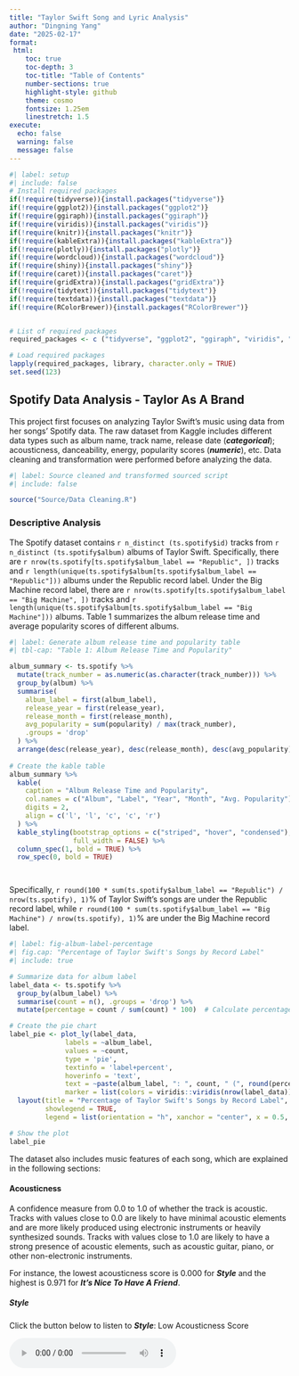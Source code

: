 ```yaml
---
title: "Taylor Swift Song and Lyric Analysis"
author: "Dingning Yang"
date: "2025-02-17"
format: 
 html:
    toc: true
    toc-depth: 3
    toc-title: "Table of Contents"
    number-sections: true
    highlight-style: github
    theme: cosmo
    fontsize: 1.25em
    linestretch: 1.5
execute:
  echo: false
  warning: false
  message: false
---
```


```r
#| label: setup
#| include: false
# Install required packages
if(!require(tidyverse)){install.packages("tidyverse")}
if(!require(ggplot2)){install.packages("ggplot2")}
if(!require(ggiraph)){install.packages("ggiraph")}
if(!require(viridis)){install.packages("viridis")}
if(!require(knitr)){install.packages("knitr")}
if(!require(kableExtra)){install.packages("kableExtra")}
if(!require(plotly)){install.packages("plotly")}
if(!require(wordcloud)){install.packages("wordcloud")}
if(!require(shiny)){install.packages("shiny")}
if(!require(caret)){install.packages("caret")}
if(!require(gridExtra)){install.packages("gridExtra")}
if(!require(tidytext)){install.packages("tidytext")}
if(!require(textdata)){install.packages("textdata")}
if(!require(RColorBrewer)){install.packages("RColorBrewer")}


# List of required packages
required_packages <- c ("tidyverse", "ggplot2", "ggiraph", "viridis", "knitr", "kableExtra", "plotly", "wordcloud", "shiny","caret","gridExtra", "tidytext", "textdata", "RColorBrewer")

# Load required packages
lapply(required_packages, library, character.only = TRUE)
set.seed(123)

```

## Spotify Data Analysis - Taylor As A Brand

This project first focuses on analyzing Taylor Swift's music using data from her songs' Spotify data. The raw dataset from Kaggle includes different data types such as album name, track name, release date (***categorical***); acousticness, danceability, energy, popularity scores (***numeric***), etc. Data cleaning and transformation were performed before analyzing the data.

```r
#| label: Source cleaned and transformed sourced script
#| include: false

source("Source/Data Cleaning.R")

```

### Descriptive Analysis

The Spotify dataset contains `r n_distinct (ts.spotify$id)` tracks from `r n_distinct (ts.spotify$album)` albums of Taylor Swift. Specifically, there are `r nrow(ts.spotify[ts.spotify$album_label == "Republic", ])` tracks and `r length(unique(ts.spotify$album[ts.spotify$album_label == "Republic"]))` albums under the Republic record label. Under the Big Machine record label, there are `r nrow(ts.spotify[ts.spotify$album_label == "Big Machine", ])` tracks and `r length(unique(ts.spotify$album[ts.spotify$album_label == "Big Machine"]))` albums. Table 1 summarizes the album release time and average popularity scores of different albums.

```r
#| label: Generate album release time and popularity table
#| tbl-cap: "Table 1: Album Release Time and Popularity"

album_summary <- ts.spotify %>%
  mutate(track_number = as.numeric(as.character(track_number))) %>% 
  group_by(album) %>%
  summarise(
    album_label = first(album_label),
    release_year = first(release_year),
    release_month = first(release_month),
    avg_popularity = sum(popularity) / max(track_number),
    .groups = 'drop'
  ) %>%
  arrange(desc(release_year), desc(release_month), desc(avg_popularity))
  
# Create the kable table
album_summary %>%
  kable(
    caption = "Album Release Time and Popularity",
    col.names = c("Album", "Label", "Year", "Month", "Avg. Popularity"),
    digits = 2,
    align = c('l', 'l', 'c', 'c', 'r')
  ) %>%
  kable_styling(bootstrap_options = c("striped", "hover", "condensed"),
                full_width = FALSE) %>%
  column_spec(1, bold = TRUE) %>%
  row_spec(0, bold = TRUE)




```

Specifically, `r round(100 * sum(ts.spotify$album_label == "Republic") / nrow(ts.spotify), 1)`% of Taylor Swift's songs are under the Republic record label, while `r round(100 * sum(ts.spotify$album_label == "Big Machine") / nrow(ts.spotify), 1)`% are under the Big Machine record label.

```r
#| label: fig-album-label-percentage
#| fig.cap: "Percentage of Taylor Swift's Songs by Record Label"
#| include: true

# Summarize data for album label
label_data <- ts.spotify %>%
  group_by(album_label) %>%
  summarise(count = n(), .groups = 'drop') %>%
  mutate(percentage = count / sum(count) * 100)  # Calculate percentage

# Create the pie chart
label_pie <- plot_ly(label_data, 
              labels = ~album_label, 
              values = ~count, 
              type = 'pie', 
              textinfo = 'label+percent', 
              hoverinfo = 'text', 
              text = ~paste(album_label, ": ", count, " (", round(percentage, 1), "%)", sep = ""),
              marker = list(colors = viridis::viridis(nrow(label_data)))) %>%
  layout(title = "Percentage of Taylor Swift's Songs by Record Label",
         showlegend = TRUE,
         legend = list(orientation = "h", xanchor = "center", x = 0.5, y = -0.2))

# Show the plot
label_pie

```


The dataset also includes music features of each song, which are explained in the following sections:

#### Acousticness

A confidence measure from 0.0 to 1.0 of whether the track is acoustic. Tracks with values close to 0.0 are likely to have minimal acoustic elements and are more likely produced using electronic instruments or heavily synthesized sounds. Tracks with values close to 1.0 are likely to have a strong presence of acoustic elements, such as acoustic guitar, piano, or other non-electronic instruments.

For instance, the lowest acousticness score is 0.000 for ***Style*** and the highest is 0.971 for ***It’s Nice To Have A Friend***.

##### Style

Click the button below to listen to ***Style***: Low Acousticness Score

<audio controls>

<source src="audio/Taylor Swift - Style.mp3" type="audio/mpeg">

Your browser does not support the audio element. </audio>

##### It's Nice To Have A Friend

Click the button below to listen to ***It's Nice To Have A Friend***: High Acousticness Score

<audio controls>

<source src="audio/Taylor Swift - It's Nice To Have A Friend.mp3" type="audio/mpeg">

Your browser does not support the audio element. </audio>

##### Summary

Specifically, the average acousticness score of Taylor Swift's songs is `r round(mean(ts.spotify$acousticness), 2)`(*SD* = `r round(sd(ts.spotify$acousticness, na.rm = TRUE), 1)`).

#### Danceability

Danceability describes how suitable a track is for dancing based on a combination of musical elements including tempo, rhythm stability, beat strength, and overall regularity. A value of 0.0 is least danceable and 1.0 is most danceable.

For instance, the lowest danceability score is 0.175 for ***epiphany*** and the highest is 0.897 for ***I Think He Knows***.

##### epiphany

Click the button below to listen to ***epiphany***: Low Danceability Score

<audio controls>

<source src="audio/Taylor Swift - epiphany.mp3" type="audio/mpeg">

Your browser does not support the audio element. </audio>

##### I Think He Knows

Click the button below to listen to ***I Think He Knows***: High Danceability Score

<audio controls>

<source src="audio/Taylor Swift - I Think He Knows.mp3" type="audio/mpeg">

Your browser does not support the audio element. </audio>

##### Summary
Specifically, the average danceability score of Taylor Swift's songs is `r round(mean(ts.spotify$danceability), 2)`(*SD* = `r round(sd(ts.spotify$danceability, na.rm = TRUE), 1)`).


#### Energy

Energy is a measure from 0.0 to 1.0 and represents a perceptual measure of intensity and activity. Typically, energetic tracks feel fast, loud, and noisy.

For instance, the lowest energy score is 0.118 for ***State Of Grace - Acoustic*** and the highest is 0.948 for ***Haunted***.

##### State Of Grace - Acoustic

Click the button below to listen to ***State Of Grace - Acoustic***: Low Energy Score

<audio controls>

<source src="audio/Taylor Swift - State Of Grace (Acoustic Version) (Taylor's Version).mp3" type="audio/mpeg">

Your browser does not support the audio element. </audio>

##### Haunted

Click the button below to listen to ***Haunted***: High Energy Score

<audio controls>

<source src="audio/Taylor Swift - Haunted.mp3" type="audio/mpeg">

Your browser does not support the audio element. </audio>

##### Summary
Specifically, the average energy score of Taylor Swift's songs is `r round(mean(ts.spotify$energy), 2)`(*SD* = `r round(sd(ts.spotify$energy, na.rm = TRUE), 1)`).


#### Liveness

Liveness detects the presence of an audience in the recording. Higher liveness values represent an increased probability that the track was performed live. A value above 0.8 provides strong likelihood that the track is live.

For instance, the lowest liveness score is 0.034 for ***I Knew You Were Trouble*** and the highest is 0.931 for ***Better Than Revenge - Live/2011***.

##### I Knew You Were Trouble

Click the button below to listen to ***I Knew You Were Trouble***: Low Liveness Score

<audio controls>

<source src="audio/Taylor Swift - I Knew You Were Trouble (Taylor's Version).mp3" type="audio/mpeg">


##### Better Than Revenge - Live/2011

Click the button below to listen to ***Better Than Revenge - Live/2011***: High Liveness Score

<audio controls>

<source src="audio/Taylor Swift - Better Than Revenge (Live2011).mp3" type="audio/mpeg">

##### Summary

Specifically, the average liveness score of Taylor Swift's songs is `r round(mean(ts.spotify$liveness), 2)`(*SD* = `r round(sd(ts.spotify$liveness, na.rm = TRUE), 1)`). It is notable that most albums have a liveness score close to 0, indicating that the majority of the songs are studio albums rather than live recordings. Nevertheless, it is possible that the same song may have different versions, such as live versions, acoustic versions, or remixes, which may have higher liveness scores. For instance, ***I Knew You Were Trouble*** has multiple live versions. Here is an example from reputation Stadium tour (Oct 19, 2018):

<video width="320" height="240" controls>
     <source src="audio/IKYWT live2018.mp4" type="video/mp4">
     Your browser does not support the video tag.
   </video>
   
   
#### Valence

A measure from 0.0 to 1.0 describing the musical positiveness conveyed by a track. Tracks with high valence sound more positive (e.g. happy, cheerful, euphoric), while tracks with low valence sound more negative (e.g. sad, depressed, angry).

For instance, the lowest valence score is 0.153 for ***Maroon*** and the highest is 0.943 for ***Shake It Off***.

##### Maroon

Click the button below to listen to ***Maroon***: Low Valence Score

<audio controls>

<source src="audio/Taylor Swift - Maroon.mp3" type="audio/mpeg">



##### Shake It Off

Click the button below to listen to ***Shake It Off***: High Valence Score

<audio controls>

<source src="audio/Taylor Swift - Shake It Off.mp3" type="audio/mpeg">

##### Summary

Specifically, the average valence score of Taylor Swift's songs is `r round(mean(ts.spotify$valence), 2)`(*SD* = `r round(sd(ts.spotify$valence, na.rm = TRUE), 1)`). This indicates that her songs are slightly skewed towards negative emotions. 


It is reasonable to conclude that the song ***Maroon*** has a low valence score based on the the lyrics and the muse of the song. Specifically, the lyrics are proven to be related to several plots in a book called "*The Seven Husbands of Evelyn Hugo*" by Taylor Jenkins Reid. The novel follows Evelyn rose from poverty to become a major star in the 1950s-60s, navigating the complicated world of Hollywood while hiding her true identity as a bisexual Cuban woman by seven marriages. "*The rust that grew between telephone*" is a metaphor for the distance between Evelyn and Celia when they experienced public love blackouts, and the "maroon" color is a symbol of both the joy they shared together (drinking wine) and pain that Evelyn has experienced. The book is claimed to be paralleled with Taylor Swift's life about her beard romantic relationships and love blackout with the New York muse Karlie Kloss. Karlie Kloss confirmed her identity as the ***Maroon*** muse by wearing the "Cheap Ass Rosé" bracelet to the Eras tour on Aug 9, 2023 in Los Angeles, which resembles the "roommate muse" in ***Maroon***. 

It is also easy to tell ***Shake It Off***  is a positive song if you listen to it!


***Note***: Loudness is not discussed here since all values are negative. Speechiness is not discussed here since all values are close to zero. Tempo is not considered in the popularity score prediction since it is unrelated. 

### Popularity Score Predictors

#### Record Labels

Taylor Swift left Big Machine Records, her original label since age 15, and signed with Universal Music Group's Republic Records in November 2018. This move came after her contract with Big Machine expired. Taylor wanted to own her master recordings, which Big Machine wouldn't allow. After leaving, Big Machine sold her back catalog to Scooter Braun's company, leading to a public dispute. Unable to buy back her masters, Taylor began re-recording her first six albums (i.e., Taylor's Version) to regain control of her work. This section presents the popularity scores of Taylor Swift's songs under different record labels, aiming to see if her control over her work affects the popularity of her songs.

```r
#| label: ANOVA for popularity scores by record label
#| include: false

# Perform ANOVA for popularity scores by record label
anova_pop_label <- aov(popularity ~ album_label, data = ts.spotify)
summary (anova_pop_label)
summary_label_effect <- summary(anova_pop_label)[[1]]

# Check effect size
SSbetween <- summary_label_effect$`Sum Sq`[1]  # Sum of squares for the factor
SStotal <- sum(summary_label_effect$`Sum Sq`)  # Total sum of squares

eta_squared <- SSbetween / SStotal

# Round to 3 decimal places
eta_squared_rounded <- round(eta_squared, 3)


```

One-way ANOVA results indicated significant differences were found between record labels' impacts on popularity scores (Figure 2). Specifically, songs under the Big Machine label showed lower popularity scores than under the Republic label ($M_{\text{Big Machine}} = `r round(mean(ts.spotify$popularity[ts.spotify$album_label == "Big Machine"]), 2)`$ vs. $M_{\text{Republic}} = `r round(mean(ts.spotify$popularity[ts.spotify$album_label == "Republic"]), 2)`$; *F*(`r summary_label_effect$Df[1]`, `r summary_label_effect$Df[2]`) = `r round(summary_label_effect$"F value"[1], 2)`; *p* `r if(summary_label_effect$"Pr(>F)"[1] < 0.001) "< 0.001" else paste("=", sprintf("%.3f", summary_label_effect$"Pr(>F)"[1]))`, η² = `r eta_squared_rounded`). It indicates that approximately 46.5% of the variance in popularity scores can be explained by the difference in record labels (Big Machine vs. Republic), suggesting that Taylor Swift's control over her work has a significant impact on the popularity of her songs. The ownership not only allows her to re-record her songs but also to control the distribution and promotion of her music, which may contribute to the higher popularity scores under the Republic label. It is notable that the re-record versions are generally promoted by fans as a way to support Taylor Swift's ownership of her work. This also reflects Taylor's determination to regain control of her work and the revolutionary impact of her move on the music industry.




```r
#| label: fig-popularity-by-label
#| fig.cap: "Popularity Scores by Record Label"

# Define the theme
theme.clean <- function(){
  theme_bw()+
    theme(axis.text.x = element_text(size = 12, vjust = 1, hjust = 1),
          axis.text.y = element_text(size = 12),
          axis.title.x = element_text(size = 14, face = "plain"),             
          axis.title.y = element_text(size = 14, face = "plain"),
          panel.grid.major.x = element_blank(),                                          
          panel.grid.minor.x = element_blank(),
          panel.grid.minor.y = element_blank(),
          panel.grid.major.y = element_blank(),  
          plot.margin = unit(c(0.5, 0.5, 0.5, 0.5), units = , "cm"),
          plot.title = element_text(size = 16, vjust = 1, hjust = 0.5),
          plot.caption = element_text (size = 8,vjust = 1, hjust = 0.9),
          legend.text = element_text(size = 12, face = "italic"),          
          legend.position = "right")}

# Create the boxplot

label_effect_boxplot <- ggplot(ts.spotify, aes(album_label, popularity)) + 
  geom_boxplot(aes(fill = album_label)) +
  theme_bw() +
  scale_fill_manual(values = c("#f6ed95", "#800000")) +               
  scale_colour_manual(values = c("#f6ed95", "#800000")) + 
  labs(title = "Record Label Comparison of Song Popularity Impacts", 
       x = "Record Label", y = "Song Popularity Score") +
  theme.clean()+
  theme(axis.text.x = element_text(hjust = 0.5))+
  scale_y_continuous(breaks = seq(floor(min(ts.spotify$popularity)), 
                                  ceiling(max(ts.spotify$popularity)), by = 10)) +
  stat_summary(fun = mean, geom = "point", color = "black", size = 3, shape = 18, 
               position = position_dodge(0.75), aes(shape = "Mean"), 
               show.legend = FALSE) +  
  stat_summary(fun = mean, geom = "text", aes(label = round(after_stat(y), 2)), 
               color = "white", vjust = -1, position = position_dodge(0.75), 
               size = 3.5, show.legend = FALSE) +
  labs(fill = "Record Label") 

print (label_effect_boxplot)


```


#### Music Features

This section aims to observe how different music features contribute to song popularity and predict the popularity scores of Taylor Swift's songs using different music features. Specifically, the following features are considered: acousticness, danceability, energy, liveness, and valence.

##### History data: Descriptive Regression

This section presents the linear regression based on Spotify history data, focusing on existing dataset to describe the correlations between popularity scores and music features. 
```r
#| label: Descriptive linear regression model for popularity scores
#| include: false

features <- c("acousticness", "danceability", "energy", "liveness", "valence")
data_history <- ts.spotify[, c("popularity", features)]

# Build the multiple linear regression model
model_history <- lm(popularity ~ ., data = data_history)

# View the summary of the model
summary(model_history)

```

The multiple linear regression analysis revealed that `r sum(summary(model_history)$coefficients[-1, 4] < 0.05)` out of 5 predictors were significantly associated with popularity scores (*F*(`r summary(model_history)$fstatistic[2]`, `r summary(model_history)$fstatistic[3]`) = `r round(summary(model_history)$fstatistic[1], 2)`, *p* < .001, *R*² = `r round(summary(model_history)$r.squared, 3)`). Specifically, liveness (β = `r round(coef(model_history)["liveness"], 2)`, *p* < .001) and valence (β = `r round(coef(model_history)["valence"], 2)`, *p* = `r round(summary(model_history)$coefficients["valence", 4], 3)`) were significantly associated with popularity, while acousticness (β = `r round(coef(model_history)["acousticness"], 2)`, *p* = `r round(summary(model_history)$coefficients["acousticness", 4], 3)`), danceability (β = `r round(coef(model_history)["danceability"], 2)`, *p* = `r round(summary(model_history)$coefficients["danceability", 4], 3)`), and energy (β = `r round(coef(model_history)["energy"], 2)`, *p* = `r round(summary(model_history)$coefficients["energy", 4], 3)`) were not significant predictors. The model explained approximately 5% of the variance in popularity scores, indicating a relatively small effect size. The results suggest that liveness and valence are more likely to influence the popularity of Taylor Swift's songs than acousticness, danceability, and energy. 

The multiple linear regression model can be expressed as:

$$
\text{Popularity} = \beta_0 + \beta_1(\text{Acousticness}) + \beta_2(\text{Danceability}) + \beta_3(\text{Energy}) + \beta_4(\text{Liveness}) + \beta_5(\text{Valence}) + \epsilon
$$

Where:

$$
\begin{aligned}
\beta_0 &= `r round(coef(model_history)[1], 2)` \text{ (Intercept)} \\
\beta_1 &= `r round(coef(model_history)["acousticness"], 2)` \\
\beta_2 &= `r round(coef(model_history)["danceability"], 2)` \\
\beta_3 &= `r round(coef(model_history)["energy"], 2)` \\
\beta_4 &= `r round(coef(model_history)["liveness"], 2)` \\
\beta_5 &= `r round(coef(model_history)["valence"], 2)` \\
\epsilon &= \text{Error term}
\end{aligned}
$$

Figure 3 illustrates the relationship between popularity scores and music features based on the multiple linear regression model. Specifically, liveness and valence are negatively associated with popularity scores. The negative relationship between liveness and popularity scores suggests that songs with a higher probability of being live recordings are less popular. It is reasonable since most albums are studio albums rather than live recordings. Another reason is that most live recordings are under the Big Machine label, which has lower popularity scores. 

The negative relationship between valence and popularity scores indicates that songs with more negative emotions are more popular. This is consistent with the previous analysis, which showed that Taylor Swift's songs are slightly skewed towards negative emotions. As a 16-year Swiftie (Gaylor), I can better emotionally resonate with Taylor's songs related to her personal life, which often involves negative emotions. Many lyrics can reflect my own experiences and challenges in life, making me feel understood and less alone. This emotional connection may contribute to the popularity of songs with negative emotions. It is not necessarily the case that negative emotions are more popular, but rather that they are more relatable and emotionally impactful. All in all, we have to experience complicated emotions to feel alive. 




```r
#| label: fig-feature-popularity-regression-history
#| fig.cap: "Multiple Linear Regression Model for Popularity Scores (History Data)"
#| include: true

# Create a function to generate a plot for each predictor
plot_predictor <- function(data, x_var, y_var = "popularity", model) {
  ggplot(ts.spotify, aes_string(x = x_var, y = y_var)) +
    geom_point(alpha = 0.2, color = "#0073cf") +  
    geom_smooth(method = "lm", se = FALSE, color = "#800000") +
    labs(x = x_var, y = "Popularity") +
    theme_minimal() +
    theme(plot.title = element_text(hjust = 0.5)) +  
    ggtitle(paste("Popularity vs", x_var)) +
    annotate("label", x = Inf, y = -Inf, 
             label = paste("β =", round(coef(model)[x_var], 2)),
             hjust = 1, vjust = 0,
             fill = "white", alpha = 0.8)  
}

# Create a list of plots for each predictor
plots <- lapply(c("acousticness", "danceability", "energy", "liveness", "valence"), 
                function(x) plot_predictor(ts.spotify, x, model = model_history))

# Arrange the plots in a grid
grid_plot <- do.call(grid.arrange, c(plots, ncol = 2, top = "Relationship between Popularity and Music Features"))


```




##### Predictive Analysis

This section aims to predict the popularity scores of Taylor Swift's songs using different music features. Specifically, the dataset is split into training and testing sets, and a linear regression model is built using the training set. The model is then evaluated using the testing set, and the feature importance is visualized.


```r
#| label: Predictive linear regression model for popularity scores
#| include: false

features <- c("acousticness", "danceability", "energy", "liveness", "valence")
data_predictive <- ts.spotify[, c("popularity", features)]

# Split the data into training and testing sets
set.seed(123)  
trainIndex <- createDataPartition(data_predictive$popularity, p = 0.8, list = FALSE)
train_data <- data_predictive[trainIndex, ]
test_data <- data_predictive[-trainIndex, ]

# Build the linear regression model
model_predictive <- lm(popularity ~ ., data = train_data)

# Evaluate the model
# Make predictions on the test set
predictions <- predict(model_predictive, newdata = test_data)

# Calculate RMSE (Root Mean Square Error)
rmse <- sqrt(mean((test_data$popularity - predictions)^2))

# Calculate R-squared
r_squared <- summary(model_predictive)$r.squared

# Print model summary and evaluation metrics
summary(model_predictive)
cat("RMSE:", rmse, "\n")
cat("R-squared:", r_squared, "\n")


```

The multiple linear regression analysis revealed that `r sum(summary(model_predictive)$coefficients[-1, 4] < 0.05)` out of 5 predictors were significantly associated with popularity scores (*F*(`r summary(model_predictive)$fstatistic[2]`, `r summary(model_predictive)$fstatistic[3]`) = `r round(summary(model_predictive)$fstatistic[1], 2)`, *p* < .001, *R*² = `r round(summary(model_predictive)$r.squared, 3)`). Specifically, liveness (β = `r round(coef(model_predictive)["liveness"], 2)`, *p* < .001) and valence (β = `r round(coef(model_predictive)["valence"], 2)`, *p* = `r round(summary(model_predictive)$coefficients["valence", 4], 3)`) were significantly associated with popularity, while acousticness (β = `r round(coef(model_predictive)["acousticness"], 2)`, *p* = `r round(summary(model_predictive)$coefficients["acousticness", 4], 3)`), danceability (β = `r round(coef(model_predictive)["danceability"], 2)`, *p* = `r round(summary(model_predictive)$coefficients["danceability", 4], 3)`), and energy (β = `r round(coef(model_predictive)["energy"], 2)`, *p* = `r round(summary(model_predictive)$coefficients["energy", 4], 3)`) were not significant predictors. The model explained `r round(summary(model_predictive)$r.squared * 100, 1)`% of the variance in popularity scores. The visualization will be almost the same with the descriptive regression in the previous section. 

The multiple linear regression model can be expressed as:

$$
\text{Popularity} = \beta_0 + \beta_1(\text{Acousticness}) + \beta_2(\text{Danceability}) + \beta_3(\text{Energy}) + \beta_4(\text{Liveness}) + \beta_5(\text{Valence}) + \epsilon
$$

Where:

$$
\begin{aligned}
\beta_0 &= `r round(coef(model_predictive)[1], 2)` \text{ (Intercept)} \\
\beta_1 &= `r round(coef(model_predictive)["acousticness"], 2)` \\
\beta_2 &= `r round(coef(model_predictive)["danceability"], 2)` \\
\beta_3 &= `r round(coef(model_predictive)["energy"], 2)` \\
\beta_4 &= `r round(coef(model_predictive)["liveness"], 2)` \\
\beta_5 &= `r round(coef(model_predictive)["valence"], 2)` \\
\epsilon &= \text{Error term}
\end{aligned}
$$

## Sentiment Analysis of Lyrics - Taylor As A Person

The second part of this project focuses on analyzing Taylor Swift's lyrics using sentiment analysis. The Spotify dataset provides measurement of Taylor's music in the industry by popularity scores, but it does not capture the essence of her music and the emotions she conveys through her lyrics. When we dive deep into Taylor's narratives, we can better understand her as a person and resonate with her work. 


***"Let me say it again, louder for those in the back...We think we know someone, but the truth is that we only know the version of them that they have chosen to show us."***

——Reputation [Prologue] by Taylor Swift

![Reputation Prologue](Image/Fig 04_Reputation Prologue.jpg)

The Reputation prologue is one of my favorite quotes from Taylor Swift. It reflects the complexity of human nature and the different versions of ourselves we present to the world. Taylor Swift is known for her storytelling and emotional depth in her lyrics, which often reflect her personal experiences and emotions. Nevertheless, it is essential to recognize that different people may interpret her lyrics differently based on their own experiences, values, and perspectives. This section aims to analyze Taylor's lyrics combining her personal life changes to better understand her as a person. 


### The Miserable Track 5

According to Taylor, the fifth track is usually her most emotional, vulnerable, and raw track on the album. A Reddit user named u/LaraEligia once described the track 5 as "***the track that punches you in the face calls you names kicks you in the stomach punctures your spleen with a kitchen knife and leaves you bleeding to death***". 

#### Track 5 and Valence Score Table

The table below shows the track 5 of each album and the corresponding valence score. It is true that most track 5s have a low valence score. Scores higher than 0.5 (i.e., skewed to positive emotions) include only ***All You Had To Do Was Stay*** from ***1989***, which is a song with relatively positive melody. The ***Holy Ground*** from ***reputation Stadium Tour Surprise Song Playlist*** does not count because it is a live recording album rather than a typical studio album.

```r
#| label: Track 5 and Valence Score Table
#| tbl-cap: "Table 2: Track 5 of Each Album and Valence Score"

# Extract track 5 from each album
track_5_data <- ts.spotify %>%
  filter(track_number == 5) %>%
  select(album, track_name, valence) %>%
  arrange(valence) 

# Create the table
track_5_table <- kable(track_5_data, 
                       col.names = c("Album", "Track 5", "Valence Score"),
                       align = c("l", "l", "c"),
                       digits = 3) %>%
  kable_styling(bootstrap_options = c("striped", "hover"),
                full_width = FALSE,
                position = "center") %>%
  column_spec(1:2, width = "12em") %>%
  column_spec(3, width = "8em", bold = TRUE) %>%
  row_spec(0, bold = TRUE, color = "white", background = "#0073CF")

# Display the table
track_5_table

```



#### Track 5 and Valence Score Analysis

```r
#| label: track-5-t-test
#| include: false

# Prepare the data
ts.spotify$is_track_5 <- ifelse(ts.spotify$track_number == 5, "Track 5", "Other Tracks")

# Perform t-test
t_test_result <- t.test(valence ~ is_track_5, data = ts.spotify)

# Perform Wilcoxon test (non-parametric alternative)
wilcox_test_result <- wilcox.test(valence ~ is_track_5, data = ts.spotify)

# Calculate mean valence for track 5 and other tracks
mean_valence_track5 <- mean(ts.spotify$valence[ts.spotify$track_number == 5], na.rm = TRUE)
mean_valence_others <- mean(ts.spotify$valence[ts.spotify$track_number != 5], na.rm = TRUE)




```

The analysis comparing the valence scores of track 5 to other tracks revealed `r ifelse(t_test_result$p.value < 0.05, "a significant", "no significant")` difference (t(`r round(t_test_result$parameter, 1)`) = `r round(t_test_result$statistic, 2)`, *p* = `r round(t_test_result$p.value, 3)`). The mean valence score for track 5 was `r round(mean_valence_track5, 3)`, compared to `r round(mean_valence_others, 3)` for other tracks. Figure 5 illustrates the comparison of valence scores between track 5 and other tracks. The results suggest that track 5 tends to have lower valence scores than other tracks with more data point proportion condensed at the lower end, supporting that track 5 is often the most vulnerable, emotional, and raw track on Taylor Swift's albums.


```r
#| label: fig-track-5-valence-boxplot
#| fig.cap: "Valence Scores of Track 5 vs. Other Tracks"
#| include: true
#| warning: false

# Calculate means for annotation
mean_valence <- ts.spotify %>%
  group_by(is_track_5) %>%
  summarize(mean_valence = mean(valence, na.rm = TRUE))

custom_colors_track <- c("Track 5" = "lightyellow", "Other Tracks" = "lightblue")

# Create the plot
track_5_box <- ggplot(ts.spotify, aes(x = is_track_5, y = valence, fill = is_track_5)) +
  geom_boxplot(alpha = 0.7, outlier.shape = NA) +  
  geom_jitter(width = 0.2, alpha = 0.2, color = "darkgrey") +
  stat_summary(fun = mean, geom = "point", shape = 18, size = 4, color = "#800000") +
  geom_text(data = mean_valence, aes(y = mean_valence, label = round(mean_valence, 3)),
            vjust = -1, color = "#800000") +
  labs(title = "Comparison of Valence Scores: Track 5 vs. Other Tracks",
       x = "Track Position", y = "Valence Score") +
  theme.clean() +
  theme(axis.text.x = element_text(hjust = 0.5))+
  scale_fill_manual(values = custom_colors_track)+
  labs(fill = "Track Position") 

# Add t-test results to the plot
track_5_box <- track_5_box + annotate("text", x = 1.5, y = max(ts.spotify$valence, na.rm = TRUE),
                  label = paste("t-test p-value =", format.pval(t_test_result$p.value, digits = 3)),
                  hjust = 0.5, vjust = 1)

# Display the plot
print(track_5_box)





```






### Sentiment Analysis of Lyrics

This section aims to analyze the sentiment of Taylor Swift's lyrics using sentiment analysis based on 11 studio albums. 


```r
#| label: Sentiment analysis of Taylor Swift's lyrics by album
#| include: false

# Create a named vector for album name replacements
album_replacements <- c(
  "TSW" = "TS1: Taylor Swift",
  "FER" = "TS2: Fearless",
  "SPN" = "TS3: Speak Now",
  "RED" = "TS4: Red",
  "NEN" = "TS5: 1989",
  "REP" = "TS6: Reputation",
  "LVR" = "TS7: Lover",
  "FOL" = "TS8: Folklore",
  "EVE" = "TS9: Evermore",
  "MID" = "TS10: Midnights",
  "TPD" = "TS11: The Tortured Poets Department"
)

# Load the lyrics data
lyrics_data <- read_tsv("data/ts.lyric.tsv", 
                        col_names = c("album_name", "lyric_content")) %>%
  mutate(album_name = str_extract(album_name, "^[^:]+")) %>%  
  filter(!is.na(lyric_content)) %>% 
  filter(!str_detect(album_name, "^OTH")) %>% 
  mutate(album_name = recode(album_name, !!!album_replacements)) 

# Preprocess the data
lyrics_tokens <- lyrics_data %>%
  unnest_tokens(word, lyric_content)

# Perform sentiment analysis
sentiments <- get_sentiments("bing")

lyrics_sentiment <- lyrics_tokens %>%
  inner_join(sentiments) %>%
  count(album_name, sentiment) %>%
  pivot_wider(names_from = sentiment, values_from = n, values_fill = 0) %>%
  mutate(sentiment_score = positive - negative,
         album_order = as.numeric(str_extract(album_name, "\\d+"))) %>%  
  arrange(album_order)  # Arrange by album number to facilitate later visualization

# Average sentiment score by album
album_sentiment <- lyrics_sentiment %>%
  group_by(album_name) %>%
  summarize(avg_sentiment = mean(sentiment_score)) %>%
  mutate(album_order = as.numeric(str_extract(album_name, "\\d+"))) %>%
  arrange(album_order)

```




The sentiment analysis of Taylor Swift's lyrics by album is presented in Table 3 and Figure 5. The sentiment scores are based on the BING lexicon, which categorizes words as positive or negative. The sentiment score is calculated as the difference between the number of positive and negative words in the lyrics. Positive values indicate more positive sentiment, while negative values indicate more negative sentiment. The absolute value of the sentiment score reflects the intensity of the sentiment.

The average sentiment scores by album are shown below:



```r
#| label: Generate sentiment analysis table by album
#| tbl-cap: "Table 3: Sentiment Analysis of Taylor Swift's Lyrics by Album"
#| include: true

# Define album colors by album's corresponding hex palette
album_colors <- c(
  "TS1: Taylor Swift" = "#00a3ad",
  "TS2: Fearless" = "#f6ed95",
  "TS3: Speak Now" = "#513163",
  "TS4: Red" = "#951e1a",
  "TS5: 1989" = "#789ac0",
  "TS6: Reputation" = "#000000",
  "TS7: Lover" = "#fdc0cc",
  "TS8: Folklore" = "#7f7f7f",
  "TS9: Evermore" = "#cc621b",
  "TS10: Midnights" = "#1e0c6e",
  "TS11: The Tortured Poets Department" = "#edebe7"
)

# Function to determine text color based on background
get_text_color <- function(bg_color) {
  if (mean(col2rgb(bg_color)) > 128) {
    return("black")
  } else {
    return("white")
  }
}

# Create a kable
sentiment_table <- album_sentiment %>%
  select(Album = album_name, `Average Sentiment` = avg_sentiment) %>%
  kbl(caption = "Average Sentiment Scores by Album",
      digits = 3,
      align = c("l", "c")) %>%
  kable_classic(full_width = FALSE, html_font = "Arial", font_size = 14) %>%
  row_spec(0, bold = TRUE, color = "white", background = "#4E79A7") %>%
  column_spec(1, width = "15em", bold = TRUE) %>%
  column_spec(2, width = "10em") %>%
  add_header_above(c(" " = 1, "Sentiment Analysis" = 1)) %>%
  footnote(general = "Based on BING lexicon sentiment analysis",
           general_title = "Note:",
           footnote_as_chunk = TRUE)


# Apply custom colors to each row
for (i in 1:nrow(album_sentiment)) {
  bg_color <- album_colors[album_sentiment$album_name[i]]
  text_color <- get_text_color(bg_color)
  sentiment_table <- sentiment_table %>%
    row_spec(i, background = bg_color, color = text_color)
}

# Display the table
sentiment_table




```


```r
#| label: fig-sentiment-analysis-by-album
#| fig.cap: "Average Sentiment Scores of Taylor Swift's Lyrics by Album"
#| include: true


# Create a bar plot of average sentiment by album

sentiment_plot <- ggplot(album_sentiment, aes(x = reorder(album_name, avg_sentiment), y = avg_sentiment, fill = album_name)) +
  geom_bar(stat = "identity") +
  scale_fill_manual(values = album_colors) +
  coord_flip() +
  labs(title = "Average Sentiment Score by Album",
       x = "Album",
       y = "Average Sentiment Score") +
  theme_minimal() +
  theme(axis.text.y = element_text(size = 8),
        legend.position = "none") 

# Display the plot
print(sentiment_plot)


```



Figure 6 illustrates the progression of sentiment scores across Taylor Swift's albums by a line chart. It is notable that all of the first seven albums have positive sentiment scores, though featuring flunctuations from album to album. However, all recent four albums have negative sentiment scores (with evermore has a slightly positive score), indicating a shift in the emotional tone of Taylor Swift's lyrics. This shift may reflect her changing perspectives and evolving experiences over time. The sentiment progression of Taylor Swift's lyrics provides insights into her emotional journey, allowing listeners to connect with her music on a deeper level.






```r
#| label: fig-sentiment-progress-by-album
#| fig.cap: "Sentiment Progression of Taylor Swift's Lyrics by Album"
#| include: true


# Define album colors, order, and release years
album_line <- tibble(
  album_name = c(
    "TS1: Taylor Swift", "TS2: Fearless", "TS3: Speak Now", "TS4: Red", "TS5: 1989",
    "TS6: Reputation", "TS7: Lover", "TS8: Folklore", "TS9: Evermore", "TS10: Midnights",
    "TS11: The Tortured Poets Department"
  ),
  release_year = c(2006, 2008, 2010, 2012, 2014, 2017, 2019, 2020, 2020, 2022, 2024),
  color = c(
    "#00a3ad", "#f6ed95", "#513163", "#951e1a", "#789ac0", "#000000", 
    "#fdc0cc", "#7f7f7f", "#cc621b", "#1e0c6e", "#edebe7"
  )
)

# Merge album_data with album_sentiment
album_sentiment_timeline <- album_sentiment %>%
  left_join(album_line, by = "album_name") %>%
  arrange(release_year) %>%
  mutate(album_name = factor(album_name, levels = album_line$album_name))

# Create the line chart
sentiment_timeline_plot <- ggplot(album_sentiment_timeline, 
                                  aes(x = release_year, y = avg_sentiment, group = 1)) +
  geom_line(color = "gray", size = 1) +
  geom_point(aes(color = album_name), size = 4) +
  scale_color_manual(values = setNames(album_line$color, album_line$album_name)) +
  scale_x_continuous(breaks = album_sentiment_timeline$release_year) +
  labs(title = "Sentiment Change Across Taylor Swift's Albums",
       x = "Release Year",
       y = "Average Sentiment Score",
       color = "Album") +
  theme_minimal() +
  theme(axis.text.x = element_text(angle = 45, hjust = 1),
        legend.position = "right",
        plot.title = element_text(hjust = 0.5, face = "bold"))

# Display the plot
print(sentiment_timeline_plot)








```

There are multiple factors that may contribute to the shift in sentiment scores across Taylor Swift's albums. For instance, the transition from country to pop music (1989) may have influenced the emotional tone of her lyrics, focusing more on sophisticated and complicated emotions rather than depicting pure love life. The personal experiences and relationships she went through during each album's creation may also have played a significant role. Apart from these, the Hollywood industry and the public's perception of her may have influenced her emotional state and the themes she explores in her music. For instance, the industry, media, and fans' reactions and expectations to her personal life, relationships, body image, and political values may have impacted her emotional well-being and the sentiments she conveys in her lyrics. It is difficult for her to be perfectly happy when she is constantly under public scrutiny and facing challenges in her personal life. She was often portrayed as a "victim" of men and the industry in the media, which may have influenced her emotional state. 

From my perspective, music before ***reputation*** serves more for "Taylor as a brand", which reflects more exploration on music styles. ***1989*** is a turning point for Taylor Swift, which marks her transition from country to pop music. It is also notable that Taylor met Karlie Kloss during the ***1989*** era, and Karlie is the one who persuaded Taylor to move to New York City. This is the reason why Karlie is recognized as the muse in New York in later albums. ***reputation*** is a significant album for Taylor Swift, which marks her transformation from "America's Sweetheart" to a "Reputation" queen. Part of the album is a response to the media and public's perception of her, which is a turning point for her to take control of her narrative, including her control over her work by leaving Big Machine Records. It is also notable that the love life in ***reputation*** is more about her relationship with Karlie Kloss as a secret love:


<embed src="source/Reputation is about Karlie Kloss.pdf" type="application/pdf" width="100%" height="600px" />



***Lover*** is a significant album for Taylor Swift, which features a high volumn of queer representations, metaphors, and symbols. It is rumored that Taylor intended to come out as bisexual during the Lover era but failed to do so due to complicated political reasons, which also contributes to the love blackout of Taylor and Karlie. 


![Lover Era Queerness](Image/Fig 08_Lover Era Queerness.jpg)

It is not difficult to infer that the steep progression to negative sentiment scores in ***Folklore*** and ***Evermore*** is related to the love blackout of Taylor and Karlie, as well as her failure to come out. The ***Midnights*** and ***The Tortured Poets Department*** are the most recent albums, which features more intense negative emotions. The sister albums ***Folklore*** and ***Evermore*** combines myths, fairy tales, and personal experiences, which reflects Taylor's exploration of her inner world and the complexity of her life. It is worth mentioning that the queer representation in ***Folklore*** and ***Evermore*** is more subtle, implicit, and miserable, which is different from the explicit queer representation in ***Lover***. For instance, ***Seven*** features a lyric of "Come live with me then you won't have to cry or hide in the closet", which is a metaphor of hiding sexuality. ***Evermore*** features more historical queer evidence. For instance, ***Cowboy Like Me*** mirrors the forbidden love between two cowboys in the movie ***Brokeback Mountain***, while the "hairpin" metaphor in ***Right where you left me*** is a symbol of queer people recognizing each other during the Stonewall era. ***Ivy*** is absolutely Taylor's most queer song forever, which dedicates to Emily Dickinson. 

Click the button below to listen to ***Ivy***:

<audio controls>

<source src="audio/Taylor Swift - ivy.mp3" type="audio/mpeg">

Your browser does not support the audio element. </audio>



![Fail to Come Out](Image/Fig 09_Failed come out.webp)




### Easter Eggs: Can Wordclouds Reveal Taylor's Secrets?


This section aims to analyze the lyrics of Taylor Swift's songs using word clouds to identify common themes. Word clouds are visual representations of text data that highlight the most frequently used words. By analyzing the word clouds of Taylor Swift's lyrics, we can gain insights into the themes, emotions, and symbols that are prevalent in her music. To get a better understanding of the sentiment of Taylor Swift's lyrics, I only include words that are not neutral and have a frequency of more than 2. The sentiment word clouds are generated for each album, providing a visual representation of the most frequently used positive and negative words in Taylor Swift's songs. The word clouds are based on the sentiment lexicon from the BING lexicon, which categorizes words as positive or negative. The sentiment word clouds of Taylor Swift's lyrics by album are presented below:


```r
#| label: Generate sentiment word clouds for each album
#| include: false

# Load sentiment lexicon
sentiment_lexicon <- get_sentiments("bing")

lyrics_tokens <- lyrics_data %>%
  unnest_tokens(word, lyric_content) %>%
  inner_join(sentiment_lexicon) %>%  
  filter(!word %in% c("like", "well", "love", "miss", "yeah", "oh", "uh", "hey", "ooh"))

create_sentiment_wordcloud <- function(album_name) {
  album_words <- lyrics_tokens %>%
    filter(album_name == !!album_name) %>%
    count(word, sentiment, sort = TRUE) %>%
    filter(n > 2)  # Adjust this number to include more or fewer words
  
# Choose a color palette from RColorBrewer
  color_palette <- brewer.pal(8, "Dark2")  # You can change "Dark2" to other palettes
  
  wordcloud::wordcloud(words = album_words$word, 
                       freq = album_words$n, 
                       min.freq = 1,
                       max.words = 200,
                       random.order = FALSE, 
                       rot.per = 0.35, 
                       scale = c(5, 0.5),
                       colors = color_palette)
}

# Create word clouds for each album
album_names <- unique(lyrics_data$album_name)

for (album in album_names) {
  png(filename = paste0("sentiment_wordcloud_", gsub("[::]", "_", album), ".png"), 
      width = 1500, height = 1500, res = 300)  # Significantly increased size and resolution
  create_sentiment_wordcloud(album)
  dev.off()
}


```


```r
#| label: fig-sentiment-wordclouds
#| fig.cap: "Sentiment Word Clouds of Taylor Swift's Lyrics by Album"
#| include: true
#| fig-subcap:
#|   - "Taylor Swift"
#|   - "Fearless"
#|   - "Speak Now"
#|   - "Red"
#|   - "1989"
#|   - "Reputation"
#|   - "Lover"
#|   - "Folklore"
#|   - "Evermore"
#|   - "Midnights"
#|   - "The Tortured Poets Department"
#| layout-ncol: 2
#| fig-width: 10
#| fig-height: 10
#| out-width: "100%" 



# List of album names
album_names <- c("TS1: Taylor Swift", "TS2: Fearless", "TS3: Speak Now", 
                 "TS4: Red", "TS5: 1989", "TS6: Reputation", 
                 "TS7: Lover", "TS8: Folklore", "TS9: Evermore", 
                 "TS10: Midnights", "TS11: The Tortured Poets Department")

# Display the generated images
knitr::include_graphics(paste0("sentiment_wordcloud_", gsub("[::]", "_", album_names), ".png"))





```

It is interesting to observe the sentiment word clouds of Taylor Swift's lyrics by album. ***Taylor Swift*** and ***Fearless*** reflect Taylor's youthful optimism and romantic idealism. Words like “beautiful,” “perfect,” “right,” and “fall” dominate, suggesting themes of first love, innocence, and hope. There is a sense of positivity and naivety, with occasional mentions of heartbreak (“sorry,” “losing”).


***Speak Now*** introduces more conflict and emotional complexity. Words like “confessions,” “bad,” and “foolish” indicate a growing awareness of the difficulties in relationships. However, positive words like “magic” and “right” reveal lingering traces of youthful optimism.

***Red*** captures the intensity of love and heartbreak. Words like “break,” “better,” and “hate” highlight emotional turbulence, while “darling” and “loving” hint at deep emotional connections. This album marks a shift toward more mature themes of vulnerability and passion.

***1989*** represents an era of reinvention and empowerment. Words like “shake,” “welcome,” and “clear” suggest confidence and freedom. The album shows a sense of resilience and optimism, with tracks celebrating independence and self-expression, marking Taylor's shift from country to pop music, as well as a new beginning in New York City.

***Reputation***, on the other hand, is darker and more defensive, as seen in words like “mad,” “delicate,” and “crazy” This album reflects themes of betrayal, self-preservation, and reclaiming power in the face of criticism, showing Taylor’s evolution into a more assertive and self-aware artist.

***Lover*** shifts back toward warmth and positivity. Words like “bless,” “darling,” and “right” reflect themes of love and gratitude. The album feels celebratory, exploring the joy of romance while acknowledging its imperfections. This is consistent with her coming out plan during the ***Lover*** era.


***Folklore*** and ***Evermore*** mark a departure from personal storytelling to fictional narratives and introspection. Words like “mad,” “worst,” “ruining,” and “lose” in Folklore suggest a reflective and imaginary tone skewed to negative emotions, while “happiness” and “better” in Evermore indicate a balance between sorrow and hope. I can't stop thinking about songs like ivy and gold rush, which are absolutely beautiful... Both albums delve into themes of regret, longing, and existential musings, showing Taylor's lyrical maturity.


***Midnights*** revisits deeply personal themes. Words like “sweet,” “hurts,” and “problem” suggest a blend of introspection, vulnerability, and romantic musings. The album feels intimate, with a mix of lighthearted and contemplative emotions.

***The Tortured Poets Department*** features words like “fuck,” “die,” and “lost,” indicating an extremely negative emotion release. It is notable that this album is based on Taylor's most intimate emotions. She created five playlists to mark the five phases of heartbreaking on Apple Music before the release of the album. Both track names and lyrics reflect depressed emotions. For instance, "I can do it with a broken heart" as the song name or "Am I allowed to cry?" as the lyric. I would say this album is Taylor's saddest album (you can also tell from the sentiment score!). The album explores different themes, such as hidden sexuality, the restraint from the fan community and family members, as well as general mental health problems. I feel like this album is an expansion of Midnights, which is also intimate, personal, and delicate. 


## Ending
Taylor is good at employing intertextuality, metaphors, and symbols in her lyrics, which makes her music more profound and open to interpretation. The queer representation in her music is not only about her personal life but also about the history of queer people and the struggles they have faced. It is a way for her to express her support for the LGBTQ+ community and to raise awareness of the challenges they face. The negative sentiment scores in her recent albums may reflect her struggles with her identity, relationships, and the public's perception of her. It is essential to recognize that Taylor Swift is a complex and multifaceted person, and her music reflects her personal experiences, emotions, and values. As a fan, I appreciate her honesty, vulnerability, and courage to share her story with the world. Her music has helped me through difficult times and inspired me to be true to myself and stand up for what I believe in. I hope that Taylor Swift's music will continue to inspire and empower people to be themselves and embrace their uniqueness.


My Easter EGG: TAY smiled at me during the performance of ***august***, filmed by my friend:

<video width="320" height="320" controls>
     <source src="audio/Tay Smile.mp4" type="video/mp4">
     Your browser does not support the video tag.
   </video>

